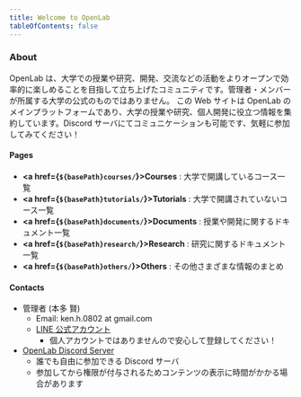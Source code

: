 ```yaml
---
title: Welcome to OpenLab
tableOfContents: false
---
```



### About

OpenLab は、大学での授業や研究、開発、交流などの活動をよりオープンで効率的に楽しめることを目指して立ち上げたコミュニティです。管理者・メンバーが所属する大学の公式のものではありません。
この Web サイトは OpenLab のメインプラットフォームであり、大学の授業や研究、個人開発に役立つ情報を集約しています。Discord サーバにてコミュニケーションも可能です、気軽に参加してみてください！

#### Pages

- **<a href={`${basePath}courses/`}>Courses</a>** : 大学で開講しているコース一覧
- **<a href={`${basePath}tutorials/`}>Tutorials</a>** : 大学で開講されていないコース一覧
- **<a href={`${basePath}documents/`}>Documents</a>** : 授業や開発に関するドキュメント一覧
- **<a href={`${basePath}research/`}>Research</a>** : 研究に関するドキュメント一覧
- **<a href={`${basePath}others/`}>Others</a>** : その他さまざまな情報のまとめ

#### Contacts

- 管理者 (本多 賢)
  - Email: ken.h.0802 at gmail.com
  - [LINE 公式アカウント](https://lin.ee/dk4a8Me)
    - 個人アカウントではありませんので安心して登録してください！
- [OpenLab Discord Server](https://discord.gg/FxW5G2PCJF)
  - 誰でも自由に参加できる Discord サーバ
  - 参加してから権限が付与されるためコンテンツの表示に時間がかかる場合があります
